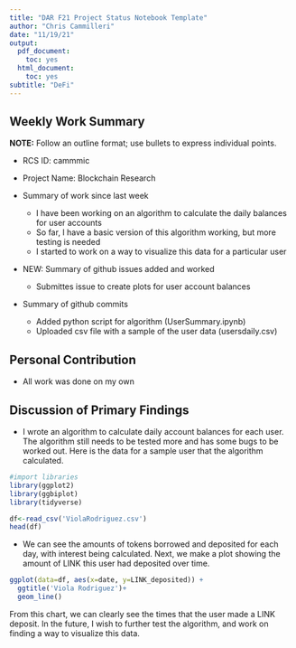 ```yaml
---
title: "DAR F21 Project Status Notebook Template"
author: "Chris Cammilleri"
date: "11/19/21"
output:
  pdf_document:
    toc: yes
  html_document:
    toc: yes
subtitle: "DeFi"
---
```


## Weekly Work Summary	

**NOTE:** Follow an outline format; use bullets to express individual points. 

* RCS ID: cammmic
* Project Name: Blockchain Research
* Summary of work since last week 

    * I have been working on an algorithm to calculate the daily balances for user accounts
    * So far, I have a basic version of this algorithm working, but more testing is needed
    * I started to work on a way to visualize this data for a particular user

* NEW: Summary of github issues added and worked 

    * Submittes issue to create plots for user account balances
    
* Summary of github commits 

    * Added python script for algorithm (UserSummary.ipynb)
    * Uploaded csv file with a sample of the user data (usersdaily.csv)
    
## Personal Contribution	

* All work was done on my own

## Discussion of Primary Findings 	

* I wrote an algorithm to calculate daily account balances for each user. The algorithm still needs to be tested more and has some bugs to be worked out. Here is the data for a sample user that the algorithm calculated. 

```r
#import libraries
library(ggplot2)
library(ggbiplot)
library(tidyverse)
```

```r
df<-read_csv('ViolaRodriguez.csv')
head(df)
```

* We can see the amounts of tokens borrowed and deposited for each day, with interest being calculated. Next, we make a plot showing the amount of LINK this user had deposited over time. 

```r
ggplot(data=df, aes(x=date, y=LINK_deposited)) +
  ggtitle('Viola Rodriguez')+
  geom_line()
```
From this chart, we can clearly see the times that the user made a LINK deposit.
In the future, I wish to further test the algorithm, and work on finding a way to visualize this data. 